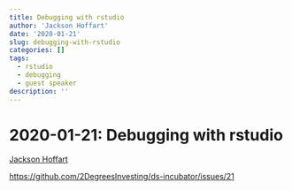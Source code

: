 ```yaml
---
title: Debugging with rstudio
author: 'Jackson Hoffart'
date: '2020-01-21'
slug: debugging-with-rstudio
categories: []
tags:
  - rstudio
  - debugging
  - guest speaker
description: ''
---
```


# 2020-01-21: Debugging with rstudio

[Jackson Hoffart](https://github.com/jdhoffa)

<https://github.com/2DegreesInvesting/ds-incubator/issues/21>
